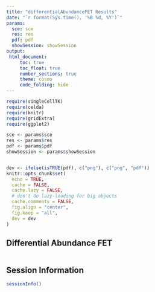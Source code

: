 ```yaml
---
title: "differentialAbundanceFET Results"
date: "`r format(Sys.time(), '%B %d, %Y')`"
params:
  sce: sce
  res: res
  pdf: pdf
  showSession: showSession
output: 
 html_document:
     toc: true
     toc_float: true
     number_sections: true
     theme: cosmo
     code_folding: hide
---
```


```r
require(singleCellTK)
require(celda)
require(knitr)
require(gridExtra)
require(ggplot2)

sce <- params$sce
res <- params$res
pdf <- params$pdf
showSession <- params$showSession


dev <- ifelse(isTRUE(pdf), c("png"), c("png", "pdf"))
knitr::opts_chunk$set(
  echo = TRUE,
  cache = FALSE,
  cache.lazy = FALSE,
  # don't do lazy-loading for big objects
  cache.comments = FALSE,
  fig.align = "center",
  fig.keep = "all",
  dev = dev
)


```

## Differential Abundance FET


```r

```

## Session Information
```r
sessionInfo()
```
